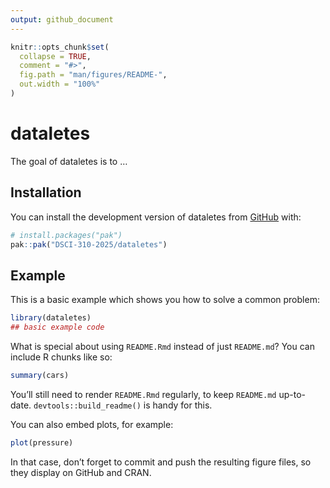 ```yaml
---
output: github_document
---
```


<!-- README.md is generated from README.Rmd. Please edit that file -->

```r
knitr::opts_chunk$set(
  collapse = TRUE,
  comment = "#>",
  fig.path = "man/figures/README-",
  out.width = "100%"
)
```

# dataletes

<!-- badges: start -->
<!-- badges: end -->

The goal of dataletes is to ...

## Installation

You can install the development version of dataletes from [GitHub](https://github.com/) with:

``` r
# install.packages("pak")
pak::pak("DSCI-310-2025/dataletes")
```

## Example

This is a basic example which shows you how to solve a common problem:

```r
library(dataletes)
## basic example code
```

What is special about using `README.Rmd` instead of just `README.md`? You can include R chunks like so:

```r
summary(cars)
```

You'll still need to render `README.Rmd` regularly, to keep `README.md` up-to-date. `devtools::build_readme()` is handy for this.

You can also embed plots, for example:

```r
plot(pressure)
```

In that case, don't forget to commit and push the resulting figure files, so they display on GitHub and CRAN.
